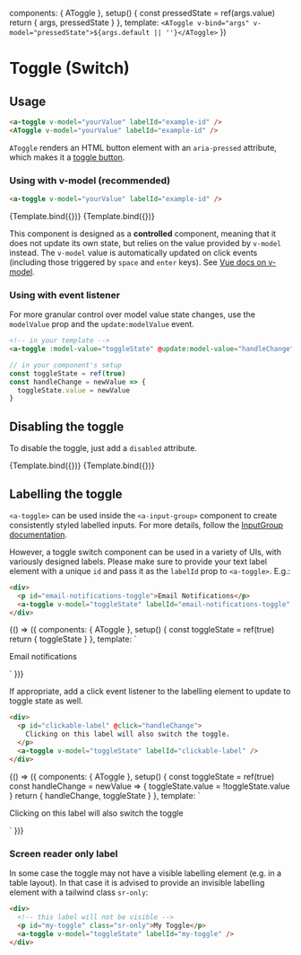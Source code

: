 
<Meta title="Components/Toggle" component={AToggle} argTypes={{}} />

  components: { AToggle },
  setup() {
    const pressedState = ref(args.value)
    return { args, pressedState }
  },
  template: `<AToggle v-bind="args" v-model="pressedState">${args.default || ''}</AToggle>`
})

# Toggle (Switch)

## Usage

```html
<a-toggle v-model="yourValue" labelId="example-id" />
<AToggle v-model="yourValue" labelId="example-id" />
```

`AToggle` renders an HTML button element with an `aria-pressed` attribute, which makes it
a [toggle button](https://developer.mozilla.org/en-US/docs/Web/Accessibility/ARIA/Roles/button_role#toggle_buttons).

<ArgsTable of={AToggle} />

### Using with v-model (recommended)

```html
<a-toggle v-model="yourValue" labelId="example-id" />
```

<Canvas columns={2}>
  <Story name="toggle on" args={{ value: true }}>
    {Template.bind({})}
  </Story>
  <Story name="toggle off" args={{ value: false }}>
    {Template.bind({})}
  </Story>
</Canvas>

This component is designed as a **controlled** component, meaning that it does not update its own state,
but relies on the value provided by `v-model` instead. The `v-model` value is automatically updated on click events
(including those triggered by `space` and `enter` keys).
See [Vue docs on v-model](https://vuejs.org/guide/components/events.html#usage-with-v-model).

### Using with event listener

For more granular control over model value state changes,
use the `modelValue` prop and the `update:modelValue` event.

```html
<!-- in your template -->
<a-toggle :model-value="toggleState" @update:model-value="handleChange" labelId="example-id" />
```

```js
// in your component's setup
const toggleState = ref(true)
const handleChange = newValue => {
  toggleState.value = newValue
}
```

## Disabling the toggle

To disable the toggle, just add a `disabled` attribute.

<Canvas>
  <Story name="toggle on disabled" args={{ value: true, disabled: true }}>
    {Template.bind({})}
  </Story>
  <Story name="toggle off disabled" args={{ value: false, disabled: true }}>
    {Template.bind({})}
  </Story>
</Canvas>

## Labelling the toggle

`<a-toggle>` can be used inside the `<a-input-group>` component to create consistently styled
labelled inputs. For more details, follow the [InputGroup documentation](path=/docs/components-inputgroup--label).

However, a toggle switch component can be used in a variety of UIs, with variously designed labels.
Please make sure to provide your text label element with a unique `id` and pass it as the `labelId` prop to `<a-toggle>`.
E.g.:

```html
<div>
  <p id="email-notifications-toggle">Email Notifications</p>
  <a-toggle v-model="toggleState" labelId="email-notifications-toggle" />
</div>
```

<Canvas>
  <Story name="toggle with label">
    {() => ({
      components: { AToggle },
      setup() {
        const toggleState = ref(true)
        return { toggleState }
      },
      template: `
      <div class="flex items-center">
        <p id="email-notifications" class="body-lg-500 pr-1">Email notifications</p>
        <a-toggle v-model="toggleState" labelId="email-notifications" />
      </div>`
    })}
  </Story>
</Canvas>

If appropriate, add a click event listener to the labelling element to update to toggle state as well.

```html
<div>
  <p id="clickable-label" @click="handleChange">
    Clicking on this label will also switch the toggle.
  </p>
  <a-toggle v-model="toggleState" labelId="clickable-label" />
</div>
```

<Canvas>
  <Story name="toggle with clickable label">
    {() => ({
      components: { AToggle },
      setup() {
        const toggleState = ref(true)
        const handleChange = newValue => {
          toggleState.value = !toggleState.value
        }
        return { handleChange, toggleState }
      },
      template: `
      <div class="flex items-center">
        <p id="clickable-label"  class="body-lg-500 pr-1 cursor-pointer" @click="handleChange">Clicking on this label will also switch the toggle</p>
        <a-toggle v-model="toggleState" labelId="clickable-label" />
      </div>`
    })}
  </Story>
</Canvas>

### Screen reader only label

In some case the toggle may not have a visible labelling element (e.g. in a table layout).
In that case it is advised to provide an invisible labelling element with a tailwind class `sr-only`:

```html
<div>
  <!-- this label will not be visible -->
  <p id="my-toggle" class="sr-only">My Toggle</p>
  <a-toggle v-model="toggleState" labelId="my-toggle" />
</div>
```
